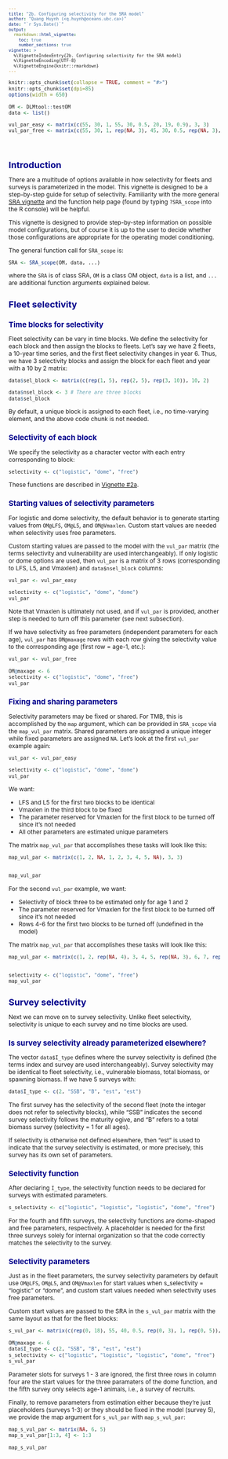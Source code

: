 ---
title: "2b. Configuring selectivity for the SRA model"
author: "Quang Huynh (<q.huynh@oceans.ubc.ca>)"
date: "`r Sys.Date()`"
output:
  rmarkdown::html_vignette:
    toc: true
    number_sections: true
vignette: >
  %\VignetteIndexEntry{2b. Configuring selectivity for the SRA model}
  %\VignetteEncoding{UTF-8}
  %\VignetteEngine{knitr::rmarkdown}
---
<script type="text/x-mathjax-config">
  MathJax.Hub.Config({ TeX: { equationNumbers: {autoNumber: "all"} } });
</script>

<style type="text/css">

body{ /* Normal  */
   font-size: 12px;
}
td {  /* Table  */
   font-size: 8px;
}
h1 { /* Header 1 */
 font-size: 18px;
 color: DarkBlue;
}
h2 { /* Header 2 */
 font-size: 15px;
 color: DarkBlue;
}
h3 { /* Header 3 */
 font-size: 14px;
 color: DarkBlue;
}
code.r{ /* Code block */
  font-size: 10px;
}
pre { /* Code block */
  font-size: 10px
}
</style>


```{r set options, echo = FALSE}
knitr::opts_chunk$set(collapse = TRUE, comment = "#>")
knitr::opts_chunk$set(dpi=85)
options(width = 650)
```

```{r echo = FALSE}
OM <- DLMtool::testOM
data <- list()

vul_par_easy <- matrix(c(55, 30, 1, 55, 30, 0.5, 20, 19, 0.9), 3, 3)
vul_par_free <- matrix(c(55, 30, 1, rep(NA, 3), 45, 30, 0.5, rep(NA, 3), 0.1, 0.3, 0.7, 1, 1, 1), 6, 3)

```
<br>

# Introduction

There are a multitude of options available in how selectivity for fleets and surveys is parameterized in the model. This vignette is designed to be a step-by-step guide for setup of selectivity. Familiarity with the more general <a href="SRA_scope.html">SRA vignette</a> and the function help page (found by typing `?SRA_scope` into the R console) will be helpful.

This vignette is designed to provide step-by-step information on possible model configurations, but of course it is up to the user to decide whether those configurations are appropriate for the operating model conditioning.

The general function call for `SRA_scope` is:

```{r eval = FALSE}
SRA <- SRA_scope(OM, data, ...)
```

where the `SRA` is of class SRA, `OM` is a class OM object, `data` is a list, and `...` are additional function arguments explained below. 

# Fleet selectivity

## Time blocks for selectivity

Fleet selectivity can be vary in time blocks. We define the selectivity for each block and then assign the blocks to fleets. Let's say we have 2 fleets, a 10-year time series, and the first fleet selectivity changes in year 6. Thus, we have 3 selectivity blocks and assign the block for each fleet and year with a 10 by 2 matrix:

```{r echo = FALSE}
data$sel_block <- matrix(c(rep(1, 5), rep(2, 5), rep(3, 10)), 10, 2)
```

```{r}
data$nsel_block <- 3 # There are three blocks
data$sel_block
```

By default, a unique block is assigned to each fleet, i.e., no time-varying element, and the above code chunk is not needed.

## Selectivity of each block

We specify the selectivity as a character vector with each entry corresponding to block:

```{r}
selectivity <- c("logistic", "dome", "free")
```

These functions are described in <a href="SRA_scope_eq.html">Vignette #2a</a>.

## Starting values of selectivity parameters

For logistic and dome selectivity, the default behavior is to generate starting values from `OM@LFS`, `OM@L5`, and `OM@Vmaxlen`. Custom start values are needed when selectivity uses free parameters.

Custom starting values are passed to the model with the `vul_par` matrix (the terms selectivity and vulnerability are used interchangeably). If only logistic or dome options are used, then `vul_par` is a matrix of 3 rows (corresponding to LFS, L5, and Vmaxlen) and `data$nsel_block` columns:

```{r echo = FALSE}
vul_par <- vul_par_easy
```
```{r}
selectivity <- c("logistic", "dome", "dome")
vul_par
```

Note that Vmaxlen is ultimately not used, and if `vul_par` is provided, another step is needed to turn off this parameter (see next subsection).

If we have selectivity as free parameters (independent parameters for each age), `vul_par` has `OM@maxage` rows with each row giving the selectivity value to the corresponding age (first row = age-1, etc.):

```{r echo = FALSE}
vul_par <- vul_par_free
```
```{r}
OM@maxage <- 6
selectivity <- c("logistic", "dome", "free")
vul_par
```

## Fixing and sharing parameters

Selectivity parameters may be fixed or shared. For TMB, this is accomplished by the `map` argument, which can be provided in `SRA_scope` via the `map_vul_par` matrix. Shared parameters are assigned a unique integer while fixed parameters are assigned `NA`. Let's look at the first `vul_par` example again:

```{r echo = FALSE}
vul_par <- vul_par_easy
```
```{r}
selectivity <- c("logistic", "dome", "dome")
vul_par
```

We want:

- LFS and L5 for the first two blocks to be identical
- Vmaxlen in the third block to be fixed
- The parameter reserved for Vmaxlen for the first block to be turned off since it's not needed
- All other parameters are estimated unique parameters 

The matrix `map_vul_par` that accomplishes these tasks will look like this:

```{r echo = FALSE}
map_vul_par <- matrix(c(1, 2, NA, 1, 2, 3, 4, 5, NA), 3, 3)
 
```
```{r}
map_vul_par
```

For the second `vul_par` example, we want:

- Selectivity of block three to be estimated only for age 1 and 2
- The parameter reserved for Vmaxlen for the first block to be turned off since it's not needed
- Rows 4-6 for the first two blocks to be turned off (undefined in the model)

The matrix `map_vul_par` that accomplishes these tasks will look like this:

```{r echo = FALSE}
map_vul_par <- matrix(c(1, 2, rep(NA, 4), 3, 4, 5, rep(NA, 3), 6, 7, rep(NA, 4)), 6, 3)
 
```
```{r}
selectivity <- c("logistic", "dome", "free")
map_vul_par
```

# Survey selectivity 

Next we can move on to survey selectivity. Unlike fleet selectivity, selectivity is unique to each survey and no time blocks are used.

## Is survey selectivity already parameterized elsewhere?

The vector `data$I_type` defines where the survey selectivity is defined (the terms index and survey are used interchangeably). Survey selectivity may be identical to fleet selectivity, i.e., vulnerable biomass, total biomass, or spawning biomass. If we have 5 surveys with:

```{r}
data$I_type <- c(2, "SSB", "B", "est", "est")
```

The first survey has the selectivity of the second fleet (note the integer does not refer to selectivity blocks), while "SSB" indicates the second survey selectivity follows the maturity ogive, and "B" refers to a total biomass survey (selectivity = 1 for all ages).

If selectivity is otherwise not defined elsewhere, then "est" is used to indicate that the survey selectivity is estimated, or more precisely, this survey has its own set of parameters.

## Selectivity function

After declaring `I_type`, the selectivity function needs to be declared for surveys with estimated parameters.

```{r}
s_selectivity <- c("logistic", "logistic", "logistic", "dome", "free")
```

For the fourth and fifth surveys, the selectivity functions are dome-shaped and free parameters, respectively. A placeholder is needed for the first three surveys solely for internal organization so that the code correctly matches the selectivity to the survey.

## Selectivity parameters

Just as in the fleet parameters, the survey selectivity parameters by default use `OM@LFS`, `OM@L5`, and `OM@Vmaxlen` for start values when s_selectivity = "logistic" or "dome", and custom start values needed when selectivity uses free parameters. 

Custom start values are passed to the SRA in the `s_vul_par` matrix with the same layout as that for the fleet blocks:

```{r echo = FALSE}
s_vul_par <- matrix(c(rep(0, 18), 55, 40, 0.5, rep(0, 3), 1, rep(0, 5)), 6, 5)
```
```{r}
OM@maxage <- 6
data$I_type <- c(2, "SSB", "B", "est", "est")
s_selectivity <- c("logistic", "logistic", "logistic", "dome", "free")
s_vul_par
```

Parameter slots for surveys 1 - 3 are ignored, the first three rows in column four are the start values for the three paramaters of the dome function, and the fifth survey only selects age-1 animals, i.e., a survey of recruits.

Finally, to remove parameters from estimation either because they're just placeholders (surveys 1-3) or they should be fixed in the model (survey 5), we provide the map argument for `s_vul_par` with `map_s_vul_par`:

```{r echo = FALSE}
map_s_vul_par <- matrix(NA, 6, 5)
map_s_vul_par[1:3, 4] <- 1:3
```
```{r}
map_s_vul_par
```

